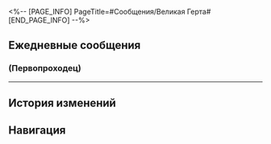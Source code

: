 <%-- [PAGE_INFO]
PageTitle=#Сообщения/Великая Герта#
[END_PAGE_INFO] --%>
{{Сообщение Инфобокс
|id          = 1401
|Изображение = Персонаж Великая Герта Иконка.png
|Тип         = Персонаж
|Отправитель = Великая Герта
|ПодписьСоо  = ЭтоЯ
|Фракция     = Космическая станция «Герта»
}}

==Ежедневные сообщения==
===(Первопроходец)===
{{Сообщения
|условие_получения = 
|текст=
:'''???:''' (Первопроходец)
:'''???:''' Поздравляю. Ты {{MC|ж=получила|м=получил}} отложенное сообщение.
:'''???:''' Знаешь, кто я?
:'''???:''' Подсказка 1: гений
:'''???:''' Подсказка 2: человек
:'''???:''' Подсказка 3: женщина
:'''???:''' Подсказка 4: молодая
:'''???:''' Подсказка 5: красивая
:'''???:''' Подсказка 6: очаровательная
:{Выбор} Ты кто?
::'''(Первопроходец):''' Ты кто?
::'''(Первопроходец):''' Мошенница?
:{Выбор} Какое разочарование.
::'''(Первопроходец):''' Такие вопросы меня разочаровывают.
:{Выбор} В Виртуальной вселенной рук не хватает?
::'''(Первопроходец):''' В Виртуальной вселенной рук не хватает?
:{{Диалог|Предупреждение}} Настройка сигнала.
:{{Диалог|Предупреждение}} Настройка не выполнена.
:{{Диалог|Предупреждение}} Ошибка отправки сообщения.
:'''Великая Герта:''' Если ты это читаешь, значит, Амфореус преподнёс блестящую головоломку.
:'''Великая Герта:''' Но как она может озадачить госпожу Герту?
:'''Великая Герта:''' До того как я раскрою ответ
:'''Великая Герта:''' Придумай-ка себе новых приключений
:'''Великая Герта:''' Конечно, я надеюсь, что ты ещё {{MC|ж=жива|м=жив}}
:{Выбор} В отпуске. Не беспокоить.
::'''(Первопроходец):''' В отпуске. Не беспокоить.
:{Выбор} Ничего не {{MC|ж=поняла|м=понял}}.
::'''(Первопроходец):''' Ничего не {{MC|ж=поняла|м=понял}}, при встрече поговорим.
:{Выбор} Герта! Спаси меня!
::'''(Первопроходец):''' Герта! Спаси меня!
:{{Диалог|Предупреждение}} Настройка не выполнена.
:{{Диалог|Предупреждение}} Ошибка отправки сообщения.
:{{Диалог|Предупреждение}} Вы в настоящее время недоступны. Попробуйте позднее.
}}
----

==История изменений==
{{История изменений|3.5}}

==Навигация==
{{Сообщения Навбокс}}